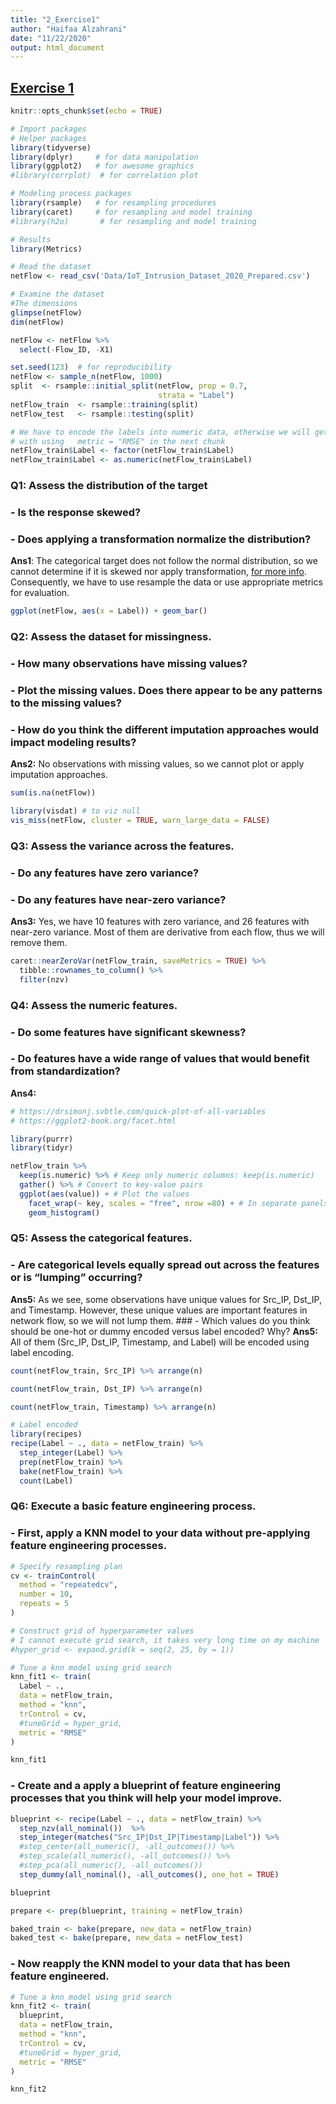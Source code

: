 ```yaml
---
title: "2_Exercise1"
author: "Haifaa Alzahrani"
date: "11/22/2020"
output: html_document
---
```


## [Exercise 1](https://misk-data-science.github.io/misk-homl/docs/99x1-portfolio-builder.html)

```r
knitr::opts_chunk$set(echo = TRUE)
```

```r
# Import packages
# Helper packages
library(tidyverse)
library(dplyr)     # for data manipulation
library(ggplot2)   # for awesome graphics
#library(corrplot)  # for correlation plot

# Modeling process packages
library(rsample)   # for resampling procedures
library(caret)     # for resampling and model training
#library(h2o)       # for resampling and model training

# Results
library(Metrics) 
```

```r
# Read the dataset
netFlow <- read_csv('Data/IoT_Intrusion_Dataset_2020_Prepared.csv')

# Examine the dataset
#The dimensions
glimpse(netFlow)
dim(netFlow)
```

```r
netFlow <- netFlow %>% 
  select(-Flow_ID, -X1)
```


```r
set.seed(123)  # for reproducibility
netFlow <- sample_n(netFlow, 1000)
split  <- rsample::initial_split(netFlow, prop = 0.7, 
                                 strata = "Label")
netFlow_train  <- rsample::training(split)
netFlow_test   <- rsample::testing(split)
```

```r
# We have to encode the labels into numeric data, otherwise we will get an error 
# with using   metric = "RMSE" in the next chunk
netFlow_train$Label <- factor(netFlow_train$Label)
netFlow_train$Label <- as.numeric(netFlow_train$Label)
```

### Q1: Assess the distribution of the target
### - Is the response skewed?
### - Does applying a transformation normalize the distribution?

**Ans1**: The categorical target does not follow the normal distribution,
so we cannot determine if it is skewed nor apply transformation, [for more info](https://stats.stackexchange.com/questions/129415/how-can-i-determine-if-categorical-data-is-normally-distributed). 
Consequently, we have to use resample the data or use appropriate metrics for evaluation.

```r
ggplot(netFlow, aes(x = Label)) + geom_bar()
```

### Q2: Assess the dataset for missingness.
### - How many observations have missing values?
### - Plot the missing values. Does there appear to be any patterns to the missing values?
### - How do you think the different imputation approaches would impact modeling results? 

**Ans2:** No observations with missing values, so we cannot plot or apply imputation approaches. 
```r
sum(is.na(netFlow))
```

```r
library(visdat) # to viz null
vis_miss(netFlow, cluster = TRUE, warn_large_data = FALSE)
```


### Q3: Assess the variance across the features.
### - Do any features have zero variance?
### - Do any features have near-zero variance?

**Ans3:** Yes, we have 10 features with zero variance, and 26 features with near-zero variance. Most of them are derivative from each flow, thus we will remove them. 
```r
caret::nearZeroVar(netFlow_train, saveMetrics = TRUE) %>% 
  tibble::rownames_to_column() %>% 
  filter(nzv)
```

### Q4: Assess the numeric features.
### - Do some features have significant skewness?
### - Do features have a wide range of values that would benefit from standardization?
**Ans4:**
```r
# https://drsimonj.svbtle.com/quick-plot-of-all-variables
# https://ggplot2-book.org/facet.html

library(purrr)
library(tidyr)

netFlow_train %>% 
  keep(is.numeric) %>% # Keep only numeric columns: keep(is.numeric)
  gather() %>% # Convert to key-value pairs
  ggplot(aes(value)) + # Plot the values
    facet_wrap(~ key, scales = "free", nrow =80) + # In separate panels, nrow =
    geom_histogram() 
```
### Q5: Assess the categorical features.
### - Are categorical levels equally spread out across the features or is “lumping” occurring?
**Ans5:** As we see, some observations have unique values for Src_IP, Dst_IP, and Timestamp. However, these unique values are important features in network flow, so we will not lump them. 
### - Which values do you think should be one-hot or dummy encoded versus label encoded? Why? 
**Ans5:** All of them (Src_IP, Dst_IP, Timestamp, and Label) will be encoded using label encoding. 
```r
count(netFlow_train, Src_IP) %>% arrange(n)

count(netFlow_train, Dst_IP) %>% arrange(n)

count(netFlow_train, Timestamp) %>% arrange(n)
```

```r
# Label encoded
library(recipes)
recipe(Label ~ ., data = netFlow_train) %>%
  step_integer(Label) %>%
  prep(netFlow_train) %>%
  bake(netFlow_train) %>%
  count(Label)
```


### Q6: Execute a basic feature engineering process.
### - First, apply a KNN model to your data without pre-applying feature engineering processes.

```r
# Specify resampling plan
cv <- trainControl(
  method = "repeatedcv", 
  number = 10,
  repeats = 5
)
```

```r
# Construct grid of hyperparameter values
# I cannot execute grid search, it takes very long time on my machine
#hyper_grid <- expand.grid(k = seq(2, 25, by = 1))

# Tune a knn model using grid search
knn_fit1 <- train(
  Label ~ ., 
  data = netFlow_train, 
  method = "knn", 
  trControl = cv, 
  #tuneGrid = hyper_grid,
  metric = "RMSE"
)
```

```r
knn_fit1
```

### - Create and a apply a blueprint of feature engineering processes that you think will help your model improve.
```r
blueprint <- recipe(Label ~ ., data = netFlow_train) %>%
  step_nzv(all_nominal())  %>%
  step_integer(matches("Src_IP|Dst_IP|Timestamp|Label")) %>%
  #step_center(all_numeric(), -all_outcomes()) %>%
  #step_scale(all_numeric(), -all_outcomes()) %>%
  #step_pca(all_numeric(), -all_outcomes())
  step_dummy(all_nominal(), -all_outcomes(), one_hot = TRUE)

blueprint
```

```r
prepare <- prep(blueprint, training = netFlow_train)
```

```r
baked_train <- bake(prepare, new_data = netFlow_train)
baked_test <- bake(prepare, new_data = netFlow_test)
```

### - Now reapply the KNN model to your data that has been feature engineered.
```r
# Tune a knn model using grid search
knn_fit2 <- train(
  blueprint, 
  data = netFlow_train, 
  method = "knn", 
  trControl = cv, 
  #tuneGrid = hyper_grid,
  metric = "RMSE"
)
```

```r
knn_fit2
```

